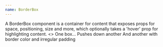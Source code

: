 ```yaml
---
name: BorderBox
---
```


<Playground title="BorderBox">
  <BorderBox hover>
    A BorderBox component is a container for content that exposes props for
    space, positioning, size and more, which optionally takes a 'hover' prop for
    highlighting content.
  </BorderBox>
</Playground>

<Playground title="BorderBox">
  <>
    <BorderBox mb={2}>One box...</BorderBox>
    <BorderBox mb={2}>Pushes down another</BorderBox>
    <BorderBox mb={2} px={3} py={1} borderColor="red100">And another with border color and irregular padding</BorderBox> 
  </>
</Playground>
